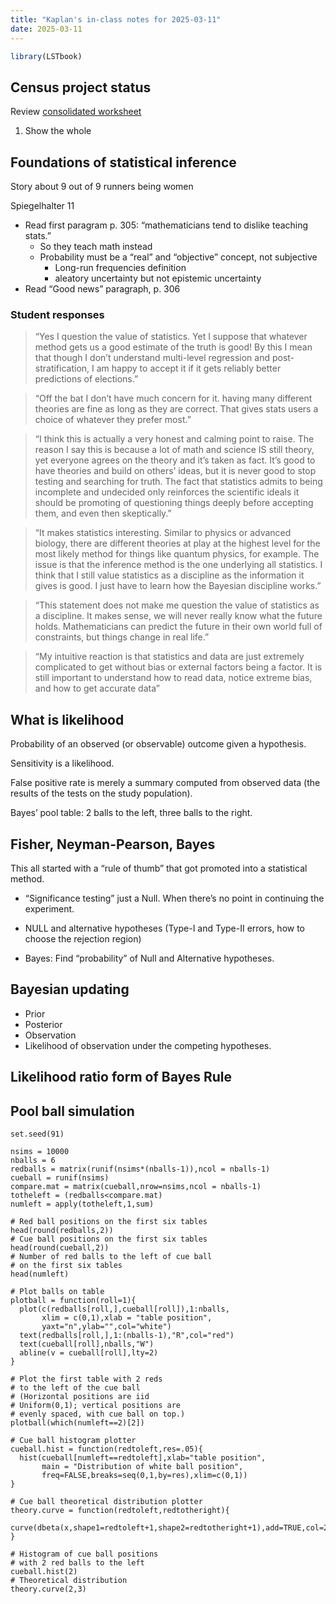 ```yaml
---
title: "Kaplan's in-class notes for 2025-03-11"
date: 2025-03-11
---
```


```r
library(LSTbook)
```

## Census project status

Review [consolidated worksheet](../projects/Census/consolidated-worksheet.html)

1. Show the whole 

## Foundations of statistical inference

Story about 9 out of 9 runners being women



Spiegelhalter 11

- Read first paragram p. 305: "mathematicians tend to dislike teaching stats."
    - So they teach math instead
    - Probability must be a "real" and "objective" concept, not subjective
        - Long-run frequencies definition
        - aleatory uncertainty but not epistemic uncertainty
- Read "Good news" paragraph, p. 306
        
### Student responses

> "Yes I question the value of statistics. Yet I suppose that whatever method gets us a good estimate of the truth is good! By this I mean that though I don’t understand multi-level regression and post-stratification, I am happy to accept it if it gets reliably better predictions of elections."


> "Off the bat I don't have much concern for it. having many different theories are fine as long as they are correct. That gives stats users a choice of whatever they prefer most."

> "I think this is actually a very honest and calming point to raise. The reason I say this is because a lot of math and science IS still theory, yet everyone agrees on the theory and it's taken as fact. It's good to have theories and build on others' ideas, but it is never good to stop testing and searching for truth. The fact that statistics admits to being incomplete and undecided only reinforces the scientific ideals it should be promoting of questioning things deeply before accepting them, and even then skeptically."

> "It makes statistics interesting. Similar to physics or advanced biology, there are different theories at play at the highest level for the most likely method for things like quantum physics, for example. The issue is that the inference method is the one underlying all statistics. I think that I still value statistics as a discipline as the information it gives is good. I just have to learn how the Bayesian discipline works."

> "This statement does not make me question the value of statistics as a discipline. It makes sense, we will never really know what the future holds. Mathematicians can predict the future in their own world full of constraints, but things change in real life."

> "My intuitive reaction is that statistics and data are just extremely complicated to get without bias or external factors being a factor. It is still important to understand how to read data, notice extreme bias, and how to get accurate data"

## What is likelihood

Probability of an observed (or observable) outcome given a hypothesis.

Sensitivity is a likelihood.

False positive rate is merely a summary computed from observed data (the results of the tests on the study population).

Bayes' pool table: 2 balls to the left, three balls to the right.

## Fisher, Neyman-Pearson, Bayes

This all started with a "rule of thumb" that got promoted into a statistical method. 

- "Significance testing" just a Null. When there's no point in continuing the experiment.

- NULL and alternative hypotheses (Type-I and Type-II errors, how to choose the rejection region)

- Bayes: Find "probability" of Null and Alternative hypotheses.

## Bayesian updating

- Prior
- Posterior
- Observation 
- Likelihood of observation under the competing hypotheses.


## Likelihood ratio form of Bayes Rule




## Pool ball simulation

```webr-r
set.seed(91)
```

```webr-r
nsims = 10000
nballs = 6
redballs = matrix(runif(nsims*(nballs-1)),ncol = nballs-1)
cueball = runif(nsims)
compare.mat = matrix(cueball,nrow=nsims,ncol = nballs-1)
totheleft = (redballs<compare.mat)
numleft = apply(totheleft,1,sum)

# Red ball positions on the first six tables
head(round(redballs,2))
# Cue ball positions on the first six tables
head(round(cueball,2))
# Number of red balls to the left of cue ball
# on the first six tables
head(numleft)
```

```webr-r
# Plot balls on table
plotball = function(roll=1){
  plot(c(redballs[roll,],cueball[roll]),1:nballs,
       xlim = c(0,1),xlab = "table position",
       yaxt="n",ylab="",col="white")
  text(redballs[roll,],1:(nballs-1),"R",col="red")
  text(cueball[roll],nballs,"W")
  abline(v = cueball[roll],lty=2)
}

# Plot the first table with 2 reds 
# to the left of the cue ball
# (Horizontal positions are iid 
# Uniform(0,1); vertical positions are 
# evenly spaced, with cue ball on top.)
plotball(which(numleft==2)[2])
```

```webr-r
# Cue ball histogram plotter
cueball.hist = function(redtoleft,res=.05){
  hist(cueball[numleft==redtoleft],xlab="table position",
       main = "Distribution of white ball position",
       freq=FALSE,breaks=seq(0,1,by=res),xlim=c(0,1))
}

# Cue ball theoretical distribution plotter
theory.curve = function(redtoleft,redtotheright){
  curve(dbeta(x,shape1=redtoleft+1,shape2=redtotheright+1),add=TRUE,col=2,lwd=2)
}

# Histogram of cue ball positions
# with 2 red balls to the left
cueball.hist(2)
# Theoretical distribution
theory.curve(2,3)

```
